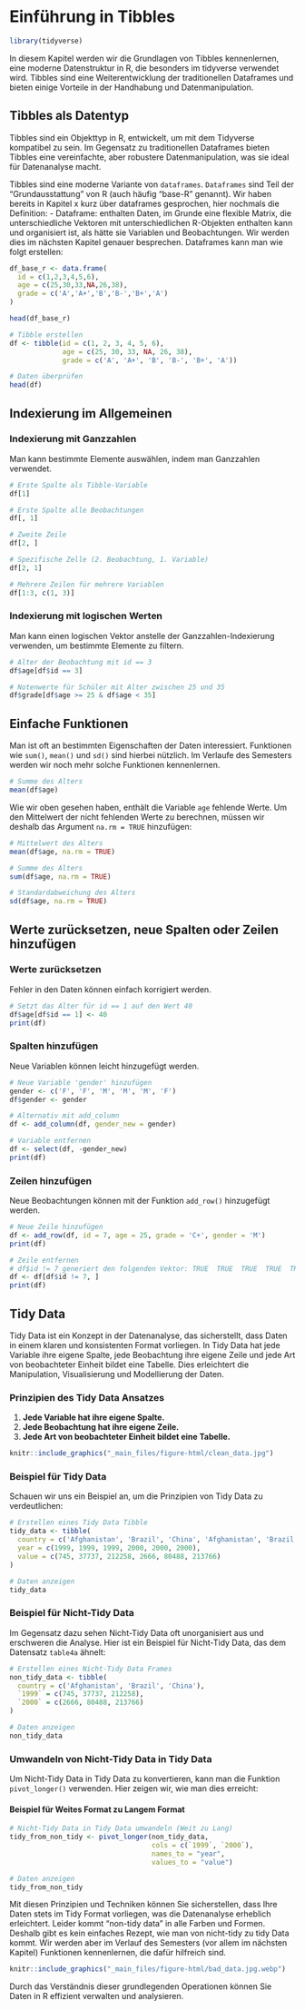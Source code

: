 # Einführung in Tibbles

```r
library(tidyverse)
```


In diesem Kapitel werden wir die Grundlagen von Tibbles kennenlernen, eine moderne Datenstruktur in R, die besonders im tidyverse verwendet wird. Tibbles sind eine Weiterentwicklung der traditionellen Dataframes und bieten einige Vorteile in der Handhabung und Datenmanipulation.

## Tibbles als Datentyp

Tibbles sind ein Objekttyp in R, entwickelt, um mit dem Tidyverse kompatibel zu sein. Im Gegensatz zu traditionellen Dataframes bieten Tibbles eine vereinfachte, aber robustere Datenmanipulation, was sie ideal für Datenanalyse macht.

Tibbles sind eine moderne Variante von `dataframes`. `Dataframes` sind Teil der "Grundausstattung" von R (auch häufig "base-R" genannt). Wir haben bereits in Kapitel x kurz über dataframes gesprochen, hier nochmals die Definition: 
- Dataframe: enthalten Daten, im Grunde eine flexible Matrix, die unterschiedliche Vektoren mit unterschiedlichen R-Objekten enthalten kann und organisiert ist, als hätte sie Variablen und Beobachtungen. Wir werden dies im nächsten Kapitel genauer besprechen. Dataframes kann man wie folgt erstellen: 

```r
df_base_r <- data.frame(
  id = c(1,2,3,4,5,6),
  age = c(25,30,33,NA,26,38),
  grade = c('A','A+','B','B-','B+','A')
)

head(df_base_r)
```


```r
# Tibble erstellen
df <- tibble(id = c(1, 2, 3, 4, 5, 6),
             age = c(25, 30, 33, NA, 26, 38),
             grade = c('A', 'A+', 'B', 'B-', 'B+', 'A'))

# Daten überprüfen
head(df)
```


## Indexierung im Allgemeinen

### Indexierung mit Ganzzahlen

Man kann bestimmte Elemente auswählen, indem man Ganzzahlen verwendet.

```r
# Erste Spalte als Tibble-Variable
df[1]

# Erste Spalte alle Beobachtungen
df[, 1]

# Zweite Zeile
df[2, ]

# Spezifische Zelle (2. Beobachtung, 1. Variable)
df[2, 1]

# Mehrere Zeilen für mehrere Variablen
df[1:3, c(1, 3)]
```

### Indexierung mit logischen Werten

Man kann einen logischen Vektor anstelle der Ganzzahlen-Indexierung verwenden, um bestimmte Elemente zu filtern.

```r
# Alter der Beobachtung mit id == 3
df$age[df$id == 3]

# Notenwerte für Schüler mit Alter zwischen 25 und 35
df$grade[df$age >= 25 & df$age < 35]
```

## Einfache Funktionen

Man ist oft an bestimmten Eigenschaften der Daten interessiert. Funktionen wie `sum()`, `mean()` und `sd()` sind hierbei nützlich. Im Verlaufe des Semesters werden wir noch mehr solche Funktionen kennenlernen. 
```r
# Summe des Alters
mean(df$age)
```

Wie wir oben gesehen haben, enthält die Variable `age` fehlende Werte. Um den Mittelwert der nicht fehlenden Werte zu berechnen, müssen wir deshalb das Argument `na.rm = TRUE` hinzufügen:


```r
# Mittelwert des Alters
mean(df$age, na.rm = TRUE)

# Summe des Alters
sum(df$age, na.rm = TRUE)

# Standardabweichung des Alters
sd(df$age, na.rm = TRUE)
```

## Werte zurücksetzen, neue Spalten oder Zeilen hinzufügen

### Werte zurücksetzen

Fehler in den Daten können einfach korrigiert werden.

```r
# Setzt das Alter für id == 1 auf den Wert 40
df$age[df$id == 1] <- 40
print(df)
```

### Spalten hinzufügen

Neue Variablen können leicht hinzugefügt werden.

```r
# Neue Variable 'gender' hinzufügen
gender <- c('F', 'F', 'M', 'M', 'M', 'F')
df$gender <- gender

# Alternativ mit add_column
df <- add_column(df, gender_new = gender)

# Variable entfernen
df <- select(df, -gender_new)
print(df)
```

### Zeilen hinzufügen

Neue Beobachtungen können mit der Funktion `add_row()` hinzugefügt werden.

```r
# Neue Zeile hinzufügen
df <- add_row(df, id = 7, age = 25, grade = 'C+', gender = 'M')
print(df)

# Zeile entfernen
# df$id != 7 generiert den folgenden Vektor: TRUE  TRUE  TRUE  TRUE  TRUE  TRUE FALSE, der die Grundlage für die Indizierung bildet
df <- df[df$id != 7, ]
print(df)
```





## Tidy Data

Tidy Data ist ein Konzept in der Datenanalyse, das sicherstellt, dass Daten in einem klaren und konsistenten Format vorliegen. In Tidy Data hat jede Variable ihre eigene Spalte, jede Beobachtung ihre eigene Zeile und jede Art von beobachteter Einheit bildet eine Tabelle. Dies erleichtert die Manipulation, Visualisierung und Modellierung der Daten.

### Prinzipien des Tidy Data Ansatzes

1. **Jede Variable hat ihre eigene Spalte.**
2. **Jede Beobachtung hat ihre eigene Zeile.**
3. **Jede Art von beobachteter Einheit bildet eine Tabelle.**


```r
knitr::include_graphics("_main_files/figure-html/clean_data.jpg") 
```

### Beispiel für Tidy Data

Schauen wir uns ein Beispiel an, um die Prinzipien von Tidy Data zu verdeutlichen:

```r
# Erstellen eines Tidy Data Tibble
tidy_data <- tibble(
  country = c('Afghanistan', 'Brazil', 'China', 'Afghanistan', 'Brazil', 'China'),
  year = c(1999, 1999, 1999, 2000, 2000, 2000),
  value = c(745, 37737, 212258, 2666, 80488, 213766)
)

# Daten anzeigen
tidy_data
```

### Beispiel für Nicht-Tidy Data

Im Gegensatz dazu sehen Nicht-Tidy Data oft unorganisiert aus und erschweren die Analyse. Hier ist ein Beispiel für Nicht-Tidy Data, das dem Datensatz `table4a` ähnelt:

```r
# Erstellen eines Nicht-Tidy Data Frames
non_tidy_data <- tibble(
  country = c('Afghanistan', 'Brazil', 'China'),
  `1999` = c(745, 37737, 212258),
  `2000` = c(2666, 80488, 213766)
)

# Daten anzeigen
non_tidy_data
```


### Umwandeln von Nicht-Tidy Data in Tidy Data

Um Nicht-Tidy Data in Tidy Data zu konvertieren, kann man die Funktion `pivot_longer()` verwenden. Hier zeigen wir, wie man dies erreicht:

#### Beispiel für Weites Format zu Langem Format

```r
# Nicht-Tidy Data in Tidy Data umwandeln (Weit zu Lang)
tidy_from_non_tidy <- pivot_longer(non_tidy_data, 
                                   cols = c(`1999`, `2000`),
                                   names_to = "year",
                                   values_to = "value")

# Daten anzeigen
tidy_from_non_tidy
```

Mit diesen Prinzipien und Techniken können Sie sicherstellen, dass Ihre Daten stets im Tidy Format vorliegen, was die Datenanalyse erheblich erleichtert. Leider kommt "non-tidy data" in alle Farben und Formen. Deshalb gibt es kein einfaches Rezept, wie man von nicht-tidy zu tidy Data kommt. Wir werden aber im Verlauf des Semesters (vor allem im nächsten Kapitel) Funktionen kennenlernen, die dafür hilfreich sind.

```r
knitr::include_graphics("_main_files/figure-html/bad_data.jpg.webp") 
```


Durch das Verständnis dieser grundlegenden Operationen können Sie Daten in R effizient verwalten und analysieren.